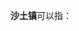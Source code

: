 '''沙土镇'''可以指：
{{PRC admin/disambig|34/16/02/110/000|37/17/02/100/000|52/05/23/102/000}}
{{disambig|cat=三字中国镇名消歧义}}